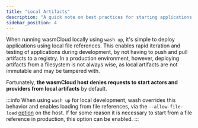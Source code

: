```yaml
---
title: "Local Artifacts"
description: "A quick note on best practices for starting applications from local artifacts"
sidebar_position: 4
---
```


When running wasmCloud locally using `wash up`, it's simple to deploy applications using local file references. This enables rapid iteration and testing of applications during development, by not having to push and pull artifacts to a registry. In a production environment, however, deploying artifacts from a filesystem is not always wise, as local artifacts are not immutable and may be tampered with.

Fortunately, **the wasmCloud host denies requests to start actors and providers from local artifacts** by default.

:::info
When using `wash up` for local development, wash overrides this behavior and enables loading from file references, via the `--allow-file-load` [option](/docs/reference/host-config) on the host. If for some reason it is necessary to start from a file reference in production, this option can be enabled.
:::
